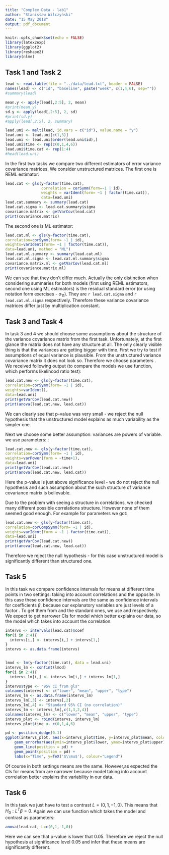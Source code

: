```yaml
---
title: "Complex Data - lab1"
author: "Stanisław Wilczyński"
date: "15 May 2018"
output: pdf_document
---
```


```r
knitr::opts_chunk$set(echo = FALSE)
library(latex2exp)
library(ggplot2)
library(reshape2)
library(nlme)
```

## Task 1 and Task 2


```r
lead <- read.table(file = "../data/lead.txt", header = FALSE)
names(lead) <- c("id", "baseline", paste("week", c(1,4,6), sep=""))
#summary(lead)
```

```r
mean.y <- apply(lead[,2:5], 2, mean)
#print(mean.y)
sd.y <- apply(lead[,2:5], 2, sd)
#print(sd.y)
#apply(lead[,2:5], 2, summary)
```

```r

lead.uni <- melt(lead, id.vars = c("id"), value.name = "y")
lead.uni <- lead.uni[c(1,3)]
lead.uni <- lead.uni[order(lead.uni$id),]
lead.uni$time <- rep(c(0,1,4,6))
lead.uni$time.cat <- rep(1:4)
#head(lead.uni)
```



In the first two tasks we compare two different estimators of error variance covariance matrices. We consider unstructured matrices. The first one is REML estimator:
```r
lead.cat <- gls(y~factor(time.cat),
                correlation = corSymm(form=~1 | id),
                weights = varIdent(form= ~1 | factor(time.cat)),
                data=lead.uni)
lead.cat.summary <- summary(lead.cat)
lead.cat.sigma <- lead.cat.summary$sigma
covariance.matrix <- getVarCov(lead.cat)
print(covariance.matrix)
```
The second one is ML estimator:

```r
lead.cat.ml <- gls(y~factor(time.cat),
correlation=corSymm(form= ~1 | id),
weights=varIdent(form= ~1 | factor(time.cat)),
data=lead.uni, method = "ML")
lead.cat.ml.summary <- summary(lead.cat.ml)
lead.cat.ml.sigma <- lead.cat.ml.summary$sigma
covariance.matrix.ml <- getVarCov(lead.cat.ml)
print(covariance.matrix.ml)
```
We can see that they don't differ much. Actually the only distinction when considering summaries for both models (first using REML estimators, second one using ML estimators) is the residual standard error (or using notation form exercises - $\sigma_{11}$). They are `r lead.cat.sigma` and `r lead.cat.ml.sigma` respectively. Therefore these variance covariance matrices differ just by multiplication constant.


## Task 3 and Task 4

In task 3 and 4 we should choose some assumptions about the structure of the variance covariance matrix from the first task. Unfortunately, at the first glance the matrix does not have any structure at all. The only clearly visible thing is that the variances are getting bigger with time. First we try to test if assumptions of equal variance is plausible. From the unstructured variance covariance matrix it does not look so. Therefore we choose parameters \textit{correlation=corSymm(form= $\sim$ 1 | id),
weights=varIdent()}. We received following output (to compare the models we use \textit{anova} function, which performs likelihood ratio test):

```r
lead.cat.new <- gls(y~factor(time.cat),
correlation=corSymm(form= ~1 | id),
weights=varIdent(),
data=lead.uni)
print(getVarCov(lead.cat.new))
print(anova(lead.cat.new, lead.cat))
```
We can clearly see that p-value was very small - we reject the null hypothesis that the unstructured model explains as much variability as the simpler one.

Next we choose some better assumption: variances are powers of \textit{time} variable. we use parameters: \textit{correlation=corSymm(form= $\sim$1 | id),
weights=varPower(form = $\sim$time+1)}:
```r
lead.cat.new <- gls(y~factor(time.cat),
correlation=corSymm(form= ~1 | id),
weights=varPower(form = ~time+1),
data=lead.uni)
print(getVarCov(lead.cat.new))
print(anova(lead.cat.new, lead.cat))
```
Here the p-value is just above significance level - we do not reject the null hypothesis and such assumption about the such structure of variance covariance matrix is believable.

Due to the problem with seeing a structure in correlations, we checked many different possible correlations structure. However none of them seemed good enough. For example for parameters \textit{correlation=corCompSymm(form= $\sim$1 | id),
weights=varIdent(form = $\sim$1 | factor(time.cat))} we got:
```r
lead.cat.new <- gls(y~factor(time.cat),
correlation=corCompSymm(form= ~1 | id),
weights=varIdent(form = ~1 | factor(time.cat)),
data=lead.uni)
print(getVarCov(lead.cat.new))
print(anova(lead.cat.new, lead.cat))
```
Therefore we reject the null hypothesis - for this case unstructured model is significantly different than structured one.

## Task 5
In this task we compare confidence intervals for means at different time points in two settings: taking into account correlations and the opposite. In this case these confidence intervals are the same as confidence intervals for coefficients $\beta$, because our explanatory variables are just levels of a factor \textit{time.cat}. To get them from \textit{gls} and the standard ones, we use \textit{intervals} and \textit{confint} respectively. We expect to get narrower CIs for model which better explains our data, so the model which takes into account the correlation.  
```r
intervs <- intervals(lead.cat)$coef
for(i in 2:4){
  intervs[i,] <- intervs[i,] + intervs[1,]
}
intervs <- as.data.frame(intervs)


lmod <- lm(y~factor(time.cat), data = lead.uni)
intervs_lm <- confint(lmod)
for(i in 2:4){
  intervs_lm[i,] <- intervs_lm[i,] + intervs_lm[1,]
}
intervs$type <- "95% CI from gls"
colnames(intervs) <- c("lower", "mean", "upper", "type")
intervs_lm <- as.data.frame(intervs_lm)
intervs_lm[,3] <- intervs[,2]
intervs_lm[,4] <- "Standard 95% CI (no correlation)"
intervs_lm <- intervs_lm[,c(1,3,2,4)]
colnames(intervs_lm) <- c("lower", "mean", "upper", "type")
intervs_plot <- rbind(intervs, intervs_lm)
intervs_plot$time <- c(0,1,4,6)

pd <- position_dodge(0.1)
ggplot(intervs_plot, aes(x=intervs_plot$time, y=intervs_plot$mean, color = intervs_plot$type)) +
    geom_errorbar(aes(ymin=intervs_plot$lower, ymax=intervs_plot$upper), width=.1, position = pd) +
    geom_line(position = pd) +
    geom_point(position = pd) +
    labs(x="Time", y=TeX('$\\mu$'), colour="Legend")
```
Of course in both settings means are the same. However,as expected the CIs for means from \textit{gls} are narrower because model taking into account correlation better explains the variability in our data.  

## Task 6
In this task we just have to test a contrast $L=(0,1,-1,0)$. This means that $H_0: L^T \beta =0$. Again we can use \textit{anova} function which takes the model and contrast as parameters:
```r
anova(lead.cat, L=c(0,1,-1,0))
```
Here we can see that p-value is lower that $0.05$. Therefore we reject the null hypothesis at significance level $0.05$ and infer that these means are significantly different.
